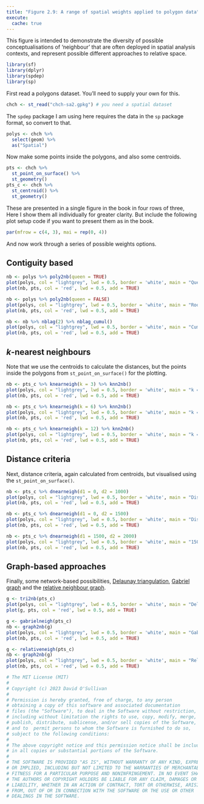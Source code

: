 ```yaml
---
title: "Figure 2.9: A range of spatial weights applied to polygon data"
execute: 
  cache: true
---
```


This figure is intended to demonstrate the diversity of possible conceptualisations of 'neighbour' that are often deployed in spatial analysis contexts, and represent possible different approaches to relative space. 

```R
library(sf)
library(dplyr)
library(spdep)
library(sp)
```

First read a polygons dataset. You'll need to supply your own for this.

```R
chch <- st_read("chch-sa2.gpkg") # you need a spatial dataset
```

The `spdep` package I am using here requires the data in the `sp` package format, so convert to that.

```R
polys <- chch %>%
  select(geom) %>%
  as("Spatial")
```

Now make some points inside the polygons, and also some centroids.

```R
pts <- chch %>%
  st_point_on_surface() %>%
  st_geometry()
pts_c <- chch %>%
  st_centroid() %>%
  st_geometry()
```

These are presented in a single figure in the book in four rows of three, Here I show them all individually for greater clarity. But include the following plot setup code if you want to present them as in the book.

```R
par(mfrow = c(4, 3), mai = rep(0, 4))
```

And now work through a series of possible weights options.

## Contiguity based

```R
nb <- polys %>% poly2nb(queen = TRUE)
plot(polys, col = "lightgrey", lwd = 0.5, border = 'white', main = "Queen's rule adjacency")
plot(nb, pts, col = 'red', lwd = 0.5, add = TRUE)

nb <- polys %>% poly2nb(queen = FALSE)
plot(polys, col = "lightgrey", lwd = 0.5, border = 'white', main = "Rook's rule adjacency")
plot(nb, pts, col = 'red', lwd = 0.5, add = TRUE)

nb <- nb %>% nblag(2) %>% nblag_cumul()
plot(polys, col = "lightgrey", lwd = 0.5, border = 'white', main = "Cumulative lag-2 adjacency")
plot(nb, pts, col = 'red', lwd = 0.5, add = TRUE)
```

## _k_-nearest neighbours
Note that we use the centroids to calculate the distances, but the points inside the polygons from `st_point_on_surface()` for the plotting.

```R
nb <- pts_c %>% knearneigh(k = 3) %>% knn2nb()
plot(polys, col = "lightgrey", lwd = 0.5, border = 'white', main = "k = 3")
plot(nb, pts, col = 'red', lwd = 0.5, add = TRUE)

nb <- pts_c %>% knearneigh(k = 6) %>% knn2nb()
plot(polys, col = "lightgrey", lwd = 0.5, border = 'white', main = "k = 6")
plot(nb, pts, col = 'red', lwd = 0.5, add = TRUE)

nb <- pts_c %>% knearneigh(k = 12) %>% knn2nb()
plot(polys, col = "lightgrey", lwd = 0.5, border = 'white', main = "k = 12")
plot(nb, pts, col = 'red', lwd = 0.5, add = TRUE)
```

## Distance criteria
Next, distance criteria, again calculated from centroids, but visualised using the `st_point_on_surface()`.

```R
nb <- pts_c %>% dnearneigh(d1 = 0, d2 = 1000)
plot(polys, col = "lightgrey", lwd = 0.5, border = 'white', main = "Distance < 1000")
plot(nb, pts, col = 'red', lwd = 0.5, add = TRUE)

nb <- pts_c %>% dnearneigh(d1 = 0, d2 = 1500)
plot(polys, col = "lightgrey", lwd = 0.5, border = 'white', main = "Distance < 1500")
plot(nb, pts, col = 'red', lwd = 0.5, add = TRUE)

nb <- pts_c %>% dnearneigh(d1 = 1500, d2 = 2000)
plot(polys, col = "lightgrey", lwd = 0.5, border = 'white', main = "1500 < Distance < 2000")
plot(nb, pts, col = 'red', lwd = 0.5, add = TRUE)
```

## Graph-based approaches
Finally, some network-based possibilities, [Delaunay triangulation](https://en.wikipedia.org/wiki/Delaunay_triangulation), [Gabriel graph](https://en.wikipedia.org/wiki/Gabriel_graph) and the [relative neighbour graph](https://en.wikipedia.org/wiki/Relative_neighborhood_graph).

```R
g <- tri2nb(pts_c)
plot(polys, col = "lightgrey", lwd = 0.5, border = 'white', main = "Delaunay triangulation")
plot(g, pts, col = 'red', lwd = 0.5, add = TRUE)

g <- gabrielneigh(pts_c)
nb <- graph2nb(g)
plot(polys, col = "lightgrey", lwd = 0.5, border = 'white', main = "Gabriel graph")
plot(nb, pts, col = 'red', lwd = 0.5, add = TRUE)

g <- relativeneigh(pts_c)
nb <- graph2nb(g)
plot(polys, col = "lightgrey", lwd = 0.5, border = 'white', main = "Relative neighbour graph")
plot(nb, pts, col = 'red', lwd = 0.5, add = TRUE)
```



```R
# The MIT License (MIT)
#
# Copyright (c) 2023 David O'Sullivan
#
# Permission is hereby granted, free of charge, to any person
# obtaining a copy of this software and associated documentation
# files (the "Software"), to deal in the Software without restriction,
# including without limitation the rights to use, copy, modify, merge,
# publish, distribute, sublicense, and/or sell copies of the Software,
# and to  permit persons to whom the Software is furnished to do so,
# subject to the following conditions:
#
# The above copyright notice and this permission notice shall be included
# in all copies or substantial portions of the Software.
#
# THE SOFTWARE IS PROVIDED "AS IS", WITHOUT WARRANTY OF ANY KIND, EXPRESS
# OR IMPLIED, INCLUDING BUT NOT LIMITED TO THE WARRANTIES OF MERCHANTABILITY,
# FITNESS FOR A PARTICULAR PURPOSE AND NONINFRINGEMENT. IN NO EVENT SHALL
# THE AUTHORS OR COPYRIGHT HOLDERS BE LIABLE FOR ANY CLAIM, DAMAGES OR OTHER
# LIABILITY, WHETHER IN AN ACTION OF CONTRACT, TORT OR OTHERWISE, ARISING
# FROM, OUT OF OR IN CONNECTION WITH THE SOFTWARE OR THE USE OR OTHER
# DEALINGS IN THE SOFTWARE.
```